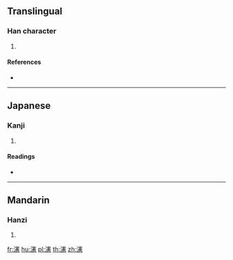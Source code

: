 {{character info/new}}
==Translingual==

===Han character===
{{Han char|rn=85|rad=水|as=16|sn=19|four=33136|canj=EJQP|ids=⿰氵憲}}

# {{defn|Han|sort=水16}}

====References====
* {{Han ref|kx=0659.400|dkj=18644|hdz=31785.060|uh=7017|ud=28695|bh=F265|bd=62053}}

----

==Japanese==

===Kanji===
{{ja-kanji|grade=|rs=水16}}

# {{defn|lang=ja|sort=水16}}

====Readings====
* {{ja-readings|on=[[けん]] (ken), [[こん]] (kon)|kun=}}

----

==Mandarin==

===Hanzi===
{{cmn-hanzi|pin=[[xiàn]] ([[xian4]])|wg=hsien<sup>4</sup>}}

# {{defn|lang=cmn|sort=水16}}

[[fr:瀗]]
[[hu:瀗]]
[[pl:瀗]]
[[th:瀗]]
[[zh:瀗]]